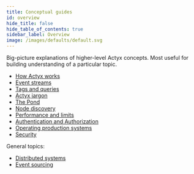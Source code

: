 ```yaml
---
title: Conceptual guides
id: overview
hide_title: false
hide_table_of_contents: true
sidebar_label: Overview
image: /images/defaults/default.svg
---
```


Big-picture explanations of higher-level Actyx concepts. Most useful for building understanding of a particular topic.

- [How Actyx works](./how-actyx-works.mdx)
- [Event streams](./event-streams.mdx)
- [Tags and queries](./tags.mdx)
- [Actyx jargon](./actyx-jargon.mdx)
- [The Pond](./pond.mdx)
- [Node discovery](./discovery.mdx)
- [Performance and limits](./performance-and-limits.mdx)
- [Authentication and Authorization](./authentication-and-authorization.mdx)
- [Operating production systems](./operations.mdx)
- [Security](./security.mdx)

General topics:

- [Distributed systems](./distributed-system-architectures.mdx)
- [Event sourcing](./event-based-systems.mdx)
